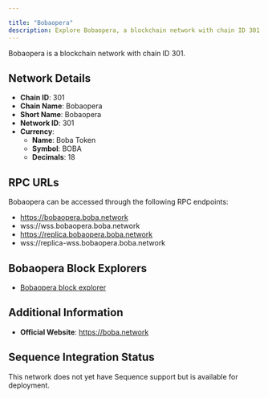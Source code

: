 ```yaml
---

title: "Bobaopera"
description: Explore Bobaopera, a blockchain network with chain ID 301. Learn about its native currency, Boba Token, and how to interact with the network.
---
```




Bobaopera is a blockchain network with chain ID 301.

## Network Details

- **Chain ID**: 301
- **Chain Name**: Bobaopera
- **Short Name**: Bobaopera
- **Network ID**: 301
- **Currency**: 
  - **Name**: Boba Token
  - **Symbol**: BOBA
  - **Decimals**: 18

## RPC URLs

Bobaopera can be accessed through the following RPC endpoints:

- https://bobaopera.boba.network
- wss://wss.bobaopera.boba.network
- https://replica.bobaopera.boba.network
- wss://replica-wss.bobaopera.boba.network

## Bobaopera Block Explorers

- [Bobaopera block explorer](https://blockexplorer.bobaopera.boba.network)

## Additional Information

- **Official Website**: https://boba.network

## Sequence Integration Status

This network does not yet have Sequence support but is available for deployment.
